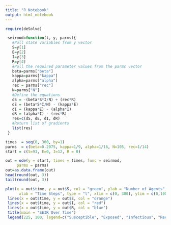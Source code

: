 ---
title: "R Notebook"
output: html_notebook
---

```{r}
require(deSolve)

 seirmod=function(t, y, parms){
   #Pull state variables from y vector
   S=y[1]
   E=y[2]
   I=y[3]
   R=y[4]
   #Pull the required parameter values from the parms vector
   beta=parms["beta"]
   kappa=parms["kappa"]
   alpha=parms["alpha"]
   rec = parms["rec"]
   N=parms["N"]
   #Define the equations
   dS = -(beta*S*I/N) + (rec*R)
   dE = (beta*S*I/N) - (kappa*E)
   dI = (kappa*E) - (alpha*I)
   dR = (alpha*I) - (rec*R)
   res=c(dS, dE, dI, dR)
   #Return list of gradients
   list(res)
 }

```

```{r}
times  = seq(0, 300, by=1)
parms  = c(beta=0.2075, kappa=1/9, alpha=1/16, N=105, rec=1/14)
start = c(S=93, E=0, I=12, R = 0)
```

```{r}
out = ode(y = start, times = times, func = seirmod, 
     parms = parms)
out=as.data.frame(out)
head(round(out, 3))
tail(round(out, 3))
```

```{r}
plot(x = out$time, y = out$S, col = "green", ylab = "Number of Agents", 
      xlab = "Time Steps", type = "l", xlim = c(0, 300), ylim = c(0,100))
 lines(x = out$time, y = out$E, col = "orange")
 lines(x = out$time, y = out$I, col = "red")
 lines(x = out$time, y = out$R, col = "blue")
 title(main = "SEIR Over Time")
 legend(225, 100, legend=c("Susceptible", "Exposed", "Infectious", "Recovered"), col=c("green", "orange", "red", "blue"), lty=1)
```

